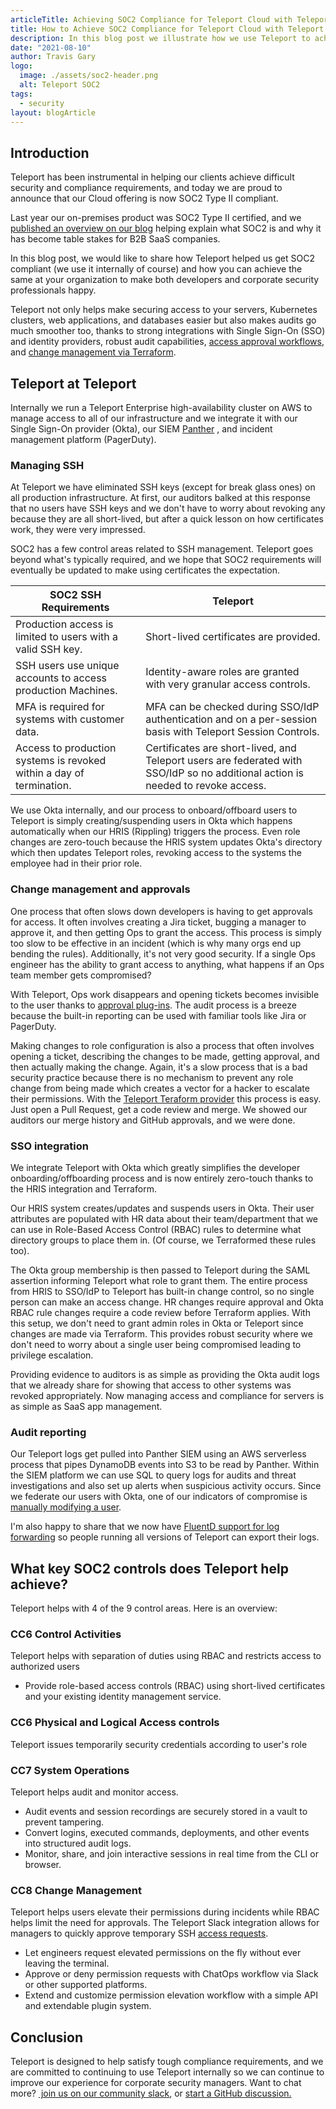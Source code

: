 ```yaml
---
articleTitle: Achieving SOC2 Compliance for Teleport Cloud with Teleport On-Prem
title: How to Achieve SOC2 Compliance for Teleport Cloud with Teleport On-Prem
description: In this blog post we illustrate how we use Teleport to achieve SOC2 compliance at Teleport
date: "2021-08-10"
author: Travis Gary
logo:
  image: ./assets/soc2-header.png
  alt: Teleport SOC2
tags:
  - security
layout: blogArticle
---
```



## Introduction

Teleport has been instrumental in helping our clients achieve difficult security and compliance requirements, and today we are proud to
announce that our Cloud offering is now SOC2 Type II compliant.

Last year our on-premises product was SOC2 Type II certified, and we [published an overview on our
blog](https://goteleport.com/blog/soc2-certification-table-stakes-for-b2b-saas/) helping explain what SOC2 is and why it has become table
stakes for B2B SaaS companies.

In this blog post, we would like to share how Teleport helped us get SOC2 compliant (we use it internally of course) and how you can achieve
the same at your organization to make both developers and corporate security professionals happy.

Teleport not only helps make securing access to your servers, Kubernetes clusters, web applications, and databases easier but also makes
audits go much smoother too, thanks to strong integrations with Single Sign-On (SSO) and identity providers, robust audit capabilities,
[access approval workflows](https://goteleport.com/docs/enterprise/workflow/), and [change management via
Terraform](https://goteleport.com/docs/setup/guides/terraform-provider/).

## Teleport at Teleport 

Internally we run a Teleport Enterprise high-availability cluster on AWS to manage access to all of our infrastructure and we integrate it
with our Single Sign-On provider (Okta), our SIEM [Panther](https://runpanther.io/) , and incident management platform (PagerDuty).

### Managing SSH

At Teleport we have eliminated SSH keys (except for break glass ones) on all production infrastructure. At first, our auditors balked at
this response that no users have SSH keys and we don't have to worry about revoking any because they are all short-lived, but after a quick
lesson on how certificates work, they were very impressed.

SOC2 has a few control areas related to SSH management. Teleport goes beyond what's typically required, and we hope that SOC2 requirements
will eventually be updated to make using certificates the expectation.

| SOC2 SSH Requirements                                                | Teleport                                                                                                                        |
| -------------------------------------------------------------------- | ------------------------------------------------------------------------------------------------------------------------------- |
| Production access is limited to users with a valid SSH key.          | Short-lived certificates are provided.                                                                                          |
| SSH users use unique accounts to access production Machines.         | Identity-aware roles are granted with very granular access controls.                                                            |
| MFA is required for systems with customer data.                      | MFA can be checked during SSO/IdP authentication and on a per-session basis with Teleport Session Controls.                     |
| Access to production systems is revoked within a day of termination. | Certificates are short-lived, and Teleport users are federated with SSO/IdP so no additional action is needed to revoke access. |

We use Okta internally, and our process to onboard/offboard users to Teleport is simply creating/suspending users in Okta which happens
automatically when our HRIS (Rippling) triggers the process. Even role changes are zero-touch because the HRIS system updates Okta's
directory which then updates Teleport roles, revoking access to the systems the employee had in their prior role.

### Change management and approvals

One process that often slows down developers is having to get approvals for access. It often involves creating a Jira ticket, bugging a
manager to approve it, and then getting Ops to grant the access. This process is simply too slow to be effective in an incident (which is
why many orgs end up bending the rules). Additionally, it's not very good security. If a single Ops engineer has the ability to grant access
to anything, what happens if an Ops team member gets compromised?

With Teleport, Ops work disappears and opening tickets becomes invisible to the user thanks to [approval
plug-ins](https://goteleport.com/docs/enterprise/workflow/). The audit process is a breeze because the built-in reporting can be used with
familiar tools like Jira or PagerDuty.

Making changes to role configuration is also a process that often involves opening a ticket, describing the changes to be made, getting
approval, and then actually making the change. Again, it's a slow process that is a bad security practice because there is no mechanism to
prevent any role change from being made which creates a vector for a hacker to escalate their permissions. With the [Teleport Teraform
provider](https://goteleport.com/docs/ver/7.0/setup/reference/terraform-provider/) this process is easy. Just open a Pull Request, get a
code review and merge. We showed our auditors our merge history and GitHub approvals, and we were done.

### SSO integration

We integrate Teleport with Okta which greatly simplifies the developer onboarding/offboarding process and is now entirely zero-touch thanks
to the HRIS integration and Terraform.

Our HRIS system creates/updates and suspends users in Okta. Their user attributes are populated with HR data about their team/department
that we can use in Role-Based Access Control (RBAC) rules to determine what directory groups to place them in. (Of course, we Terraformed
these rules too).

The Okta group membership is then passed to Teleport during the SAML assertion informing Teleport what role to grant them. The entire
process from HRIS to SSO/IdP to Teleport has built-in change control, so no single person can make an access change. HR changes require
approval and Okta RBAC rule changes require a code review before Terraform applies. With this setup, we don't need to grant admin roles in
Okta or Teleport since changes are made via Terraform. This provides robust security where we don't need to worry about a single user being
compromised leading to privilege escalation.

Providing evidence to auditors is as simple as providing the Okta audit logs that we already share for showing that access to other systems
was revoked appropriately. Now managing access and compliance for servers is as simple as SaaS app management.

### Audit reporting

Our Teleport logs get pulled into Panther SIEM using an AWS serverless process that pipes DynamoDB events into S3 to be read by Panther.
Within the SIEM platform we can use SQL to query logs for audits and threat investigations and also set up alerts when suspicious activity
occurs. Since we federate our users with Okta, one of our indicators of compromise is [manually modifying a
user](https://github.com/panther-labs/panther-analysis/blob/master/gravitational_teleport_rules/teleport_create_user_accounts.py).

I'm also happy to share that we now have [FluentD support for log forwarding](https://goteleport.com/docs/setup/guides/fluentd/) so people
running all versions of Teleport can export their logs.

## What key SOC2 controls does Teleport help achieve?

Teleport helps with 4 of the 9 control areas. Here is an overview:

### CC6 Control Activities

Teleport helps with separation of duties using RBAC and restricts access to authorized users

- Provide role-based access controls (RBAC) using short-lived certificates and your existing identity management service.

### CC6 Physical and Logical Access controls

Teleport issues temporarily security credentials according to user's role

### CC7 System Operations

Teleport helps audit and monitor access.

- Audit events and session recordings are securely stored in a vault to prevent tampering.
- Convert logins, executed commands, deployments, and other events into structured audit logs.
- Monitor, share, and join interactive sessions in real time from the CLI or browser.

### CC8 Change Management

Teleport helps users elevate their permissions during incidents while RBAC helps limit the need for approvals. The Teleport Slack
integration allows for managers to quickly approve temporary SSH [access requests](https://goteleport.com/features/access-requests/).

- Let engineers request elevated permissions on the fly without ever leaving the terminal.
- Approve or deny permission requests with ChatOps workflow via Slack or other supported platforms.
- Extend and customize permission elevation workflow with a simple API and extendable plugin system.

<EmailSubscribeViolet />

## Conclusion

Teleport is designed to help satisfy tough compliance requirements, and we are committed to continuing to use Teleport internally so we can
continue to improve our experience for corporate security managers. Want to chat more? [ join us on our community
slack](https://goteleport.com/slack), or [start a GitHub discussion.](https://github.com/gravitational/teleport/discussions)
